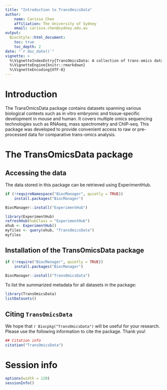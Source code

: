 ```yaml
---
title: "Introduction to TransOmicsData"
author: 
    name: Carissa Chen
    affiliation: The University of Sydney
    email: carissa.chen@sydney.edu.au
output:
  BiocStyle::html_document:
    toc: true
    toc_depth: 2
date: "`r doc_date()`"
vignette: >
  %\VignetteIndexEntry{TransOmicsData: A collection of trans-omics datasets across various biological systems}
  %\VignetteEngine{knitr::rmarkdown}
  %\VignetteEncoding{UTF-8}  
---
```


# Introduction

The TransOmicsData package contains datasets spanning various biological contexts such as in vitro embryonic and tissue-specific development in mouse and human. It covers multiple omics sequencing technologies such as RNAseq, mass spectrometry and ChIP-seq. This package was developed to provide convenient access to raw or pre-processed data for comparative trans-omics analysis.

# The TransOmicsData package

## Accessing the data

The data stored in this package can be retrieved using ExperimentHub.

```r
if (!requireNamespace("BiocManager", quietly = TRUE))
    install.packages("BiocManager")

BiocManager::install("ExperimentHub")
```

```r
library(ExperimentHub)
refreshHub(hubClass = "ExperimentHub")
ehub <- ExperimentHub()
myfiles <- query(ehub, "TransOmicsData")
myfiles
```

## Installation of the TransOmicsData package

```r
if (!require("BiocManager", quietly = TRUE))
    install.packages("BiocManager")

BiocManager::install("TransOmicsData")
```

To list the summarized metadata for all datasets in the package:

```r
library(TransOmicsData)
listDatasets()
```

## Citing `TransOmicsData`

We hope that `r Biocpkg("TransOmicsData")` will be useful for your research. Please use the following information to cite the package. Thank you!

```r
## Citation info
citation("TransOmicsData")
```

# Session info {.unnumbered}

```r
options(width = 120)
sessionInfo()
```
